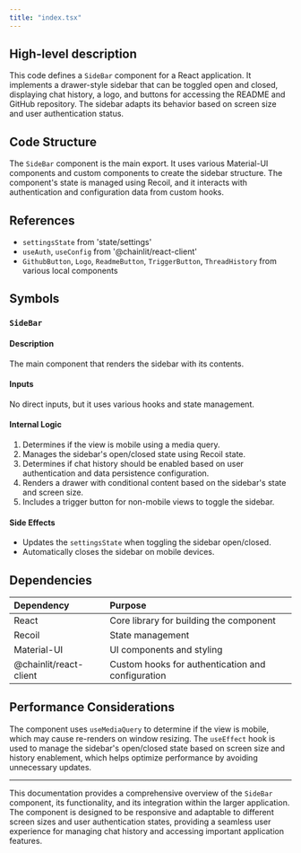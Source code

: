 ```yaml
---
title: "index.tsx"
---
```


## High-level description
This code defines a `SideBar` component for a React application. It implements a drawer-style sidebar that can be toggled open and closed, displaying chat history, a logo, and buttons for accessing the README and GitHub repository. The sidebar adapts its behavior based on screen size and user authentication status.

## Code Structure
The `SideBar` component is the main export. It uses various Material-UI components and custom components to create the sidebar structure. The component's state is managed using Recoil, and it interacts with authentication and configuration data from custom hooks.

## References
- `settingsState` from 'state/settings'
- `useAuth`, `useConfig` from '@chainlit/react-client'
- `GithubButton`, `Logo`, `ReadmeButton`, `TriggerButton`, `ThreadHistory` from various local components

## Symbols

### `SideBar`
#### Description
The main component that renders the sidebar with its contents.

#### Inputs
No direct inputs, but it uses various hooks and state management.

#### Internal Logic
1. Determines if the view is mobile using a media query.
2. Manages the sidebar's open/closed state using Recoil state.
3. Determines if chat history should be enabled based on user authentication and data persistence configuration.
4. Renders a drawer with conditional content based on the sidebar's state and screen size.
5. Includes a trigger button for non-mobile views to toggle the sidebar.

#### Side Effects
- Updates the `settingsState` when toggling the sidebar open/closed.
- Automatically closes the sidebar on mobile devices.

## Dependencies
| Dependency | Purpose |
|:-----------|:--------|
| React | Core library for building the component |
| Recoil | State management |
| Material-UI | UI components and styling |
| @chainlit/react-client | Custom hooks for authentication and configuration |

## Performance Considerations
The component uses `useMediaQuery` to determine if the view is mobile, which may cause re-renders on window resizing. The `useEffect` hook is used to manage the sidebar's open/closed state based on screen size and history enablement, which helps optimize performance by avoiding unnecessary updates.

___

This documentation provides a comprehensive overview of the `SideBar` component, its functionality, and its integration within the larger application. The component is designed to be responsive and adaptable to different screen sizes and user authentication states, providing a seamless user experience for managing chat history and accessing important application features.